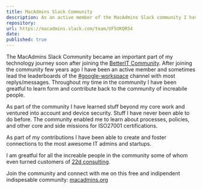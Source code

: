 ```yaml
---
title: MacAdmins Slack Community 
description: As an active member of the MacAdmins Slack community I have contributed to the community in a number of ways.
repository: 
url: https://macadmins.slack.com/team/UF5UKQR54
date: 
published: true
---
```


The MacAdmins Slack Community became an important part of my technology journey soon after joining the [BetterIT Community](/projects/betterit). After joining the community few years ago I have been an active member and sometimes lead the leaderboards of the [#google-workspace](https://app.slack.com/client/T04QVKUQG/C08PZM3EX) channel with most replys/messages. Throughout my time in the community I have been greatful to learn form and contribute back to the community of increabile people. 

As part of the community I have learned stuff beyond my core work and ventured into account and device security.  Stuff I have never been able to do before.  The community enabled me to learn about processes, policies, and other core and side missions for ISO27001 certifications. 

As part of my contributions I have been able to create and foster connections to the most awesome IT admins and startups.

I am greatful for all the increable people in the community some of whom even turned customers of [22d consulting](projects/22dconsulting). 

Join the community and connect with me on this free and indipendent indispesable community: [macadmins.org](https://www.macadmins.org/)